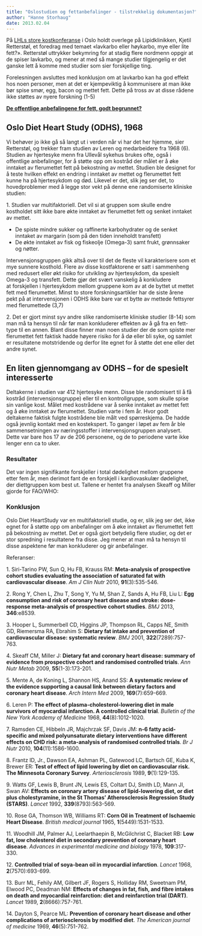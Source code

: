 ```yaml
---
title: "Oslostudien og fettanbefalinger - tilstrekkelig dokumentasjon?"
author: "Hanne Storhaug"
date: 2013.02.04
---
```


På [LHLs store kostkonferanse](lhl-konferanse-2013.qmd) i Oslo holdt overlege på Lipidklinikken, Kjetil Retterstøl, et foredrag med temaet «lavkarbo eller høykarbo, mye eller lite fett?». Retterstøl uttrykker bekymring for at stadig flere nordmenn oppgir at de spiser lavkarbo, og mener at med så mange studier tilgjengelig er det ganske lett å komme med studier som sier forskjellige ting.

Forelesningen avsluttes med konklusjon om at lavkarbo kan ha god effekt hos noen personer, men at det er kjempeviktig å kommunisere at man ikke bør spise smør, egg, bacon og mettet fett. Dette på tross av at disse rådene ikke støttes av nyere forskning (1-5)

[**De offentlige anbefalingene for fett, godt begrunnet?**](anbefaling-fett-godt-begrunnet.qmd)

## Oslo Diet Heart Study (ODHS), 1968

Vi behøver jo ikke gå så langt ut i verden når vi har det her hjemme, sier Retterstøl, og trekker fram studien av Leren og medarbeidere fra 1968 (6). Studien av hjertesyke menn fra Ullevål sykehus brukes ofte, også i offentlige anbefalinger, for å støtte opp om kostråd der målet er å øke inntaket av flerumettet fett på bekostning av mettet. Studien ble designet for å teste hvilken effekt en endring i inntaket av mettet og flerumettet fett kunne ha på hjertesykdom og død. Likevel er det, slik jeg ser det, to hovedproblemer med å legge stor vekt på denne ene randomiserte kliniske studien:

1\. Studien var multifaktoriell. Det vil si at gruppen som skulle endre kostholdet sitt ikke bare økte inntaket av flerumettet fett og senket inntaket av mettet.

-   De spiste mindre sukker og raffinerte karbohydrater og de senket inntaket av margarin (som på den tiden inneholdt transfett)
-   De økte inntaket av fisk og fiskeolje (Omega-3) samt frukt, grønnsaker og nøtter.

Intervensjonsgruppen gikk altså over til det de fleste vil karakterisere som et mye sunnere kosthold. Flere av disse kostfaktorene er satt i sammenheng med redusert eller økt risiko for utvikling av hjertesykdom, da spesielt Omega-3 og transfett. Dette gjør det svært vanskelig å konkludere at forskjellen i hjertesykdom mellom gruppene kom av at de byttet ut mettet fett med flerumettet. Minst to store forskningsartikler har de siste årene pekt på at intervensjonen i ODHS ikke bare var et bytte av mettede fettsyrer med flerumettede (3,7)

2\. Det er gjort minst syv andre slike randomiserte kliniske studier (8-14) som man må ta hensyn til når før man konkluderer effekten av å gå fra en fett-type til en annen. Blant disse finner man noen studier der de som spiste mer flerumettet fett faktisk hadde høyere risiko for å dø eller bli syke, og samlet er resultatene motstridende og derfor lite egnet for å støtte det ene eller det andre synet.

## En liten gjennomgang av ODHS – for de spesielt interesserte

Deltakerne i studien var 412 hjertesyke menn. Disse ble randomisert til å få kostråd (intervensjonsgruppe) eller til en kontrollgruppe, som skulle spise sin vanlige kost. Målet med kostrådene var å senke inntaket av mettet fett og å øke inntaket av flerumettet. Studien varte i fem år. Hvor godt deltakerne faktisk fulgte kostrådene ble målt ved spørreskjema. De hadde også jevnlig kontakt med en kostekspert. To ganger i løpet av fem år ble sammensetningen av næringsstoffer i intervensjonsgruppen analysert. Dette var bare hos 17 av de 206 personene, og de to periodene varte ikke lenger enn ca to uker.

### Resultater

Det var ingen signifikante forskjeller i total dødelighet mellom gruppene etter fem år, men derimot fant de en forskjell i kardiovaskulær dødelighet, der diettgruppen kom best ut. Tallene er hentet fra analysen Skeaff og Miller gjorde for FAO/WHO:

### Konklusjon

Oslo Diet HeartStudy var en multifaktoriell studie, og er, slik jeg ser det, ikke egnet for å støtte opp om anbefalinger om å øke inntaket av flerumettet fett på bekostning av mettet. Det er også gjort betydelig flere studier, og det er stor spredning i resultatene fra disse. Jeg mener at man må ta hensyn til disse aspektene før man konkluderer og gir anbefalinger.

Referanser:

1\. Siri-Tarino PW, Sun Q, Hu FB, Krauss RM: **Meta-analysis of prospective cohort studies evaluating the association of saturated fat with cardiovascular disease**. *Am J Clin Nutr* 2010, **91**(3):535-546.

2\. Rong Y, Chen L, Zhu T, Song Y, Yu M, Shan Z, Sands A, Hu FB, Liu L: **Egg consumption and risk of coronary heart disease and stroke: dose-response meta-analysis of prospective cohort studies**. *BMJ* 2013, **346**:e8539.

3\. Hooper L, Summerbell CD, Higgins JP, Thompson RL, Capps NE, Smith GD, Riemersma RA, Ebrahim S: **Dietary fat intake and prevention of cardiovascular disease: systematic review**. *BMJ* 2001, **322**(7289):757-763.

4\. Skeaff CM, Miller J: **Dietary fat and coronary heart disease: summary of evidence from prospective cohort and randomised controlled trials**. *Ann Nutr Metab* 2009, **55**(1-3):173-201.

5\. Mente A, de Koning L, Shannon HS, Anand SS: **A systematic review of the evidence supporting a causal link between dietary factors and coronary heart disease**. *Arch Intern Med* 2009, **169**(7):659-669.

6\. Leren P: **The effect of plasma-cholesterol-lowering diet in male survivors of myocardial infarction. A controlled clinical trial**. *Bulletin of the New York Academy of Medicine* 1968, **44**(8):1012-1020.

7\. Ramsden CE, Hibbeln JR, Majchrzak SF, Davis JM: **n-6 fatty acid-specific and mixed polyunsaturate dietary interventions have different effects on CHD risk: a meta-analysis of randomised controlled trials**. *Br J Nutr* 2010, **104**(11):1586-1600.

8\. Frantz ID, Jr., Dawson EA, Ashman PL, Gatewood LC, Bartsch GE, Kuba K, Brewer ER: **Test of effect of lipid lowering by diet on cardiovascular risk. The Minnesota Coronary Survey**. *Arteriosclerosis* 1989, **9**(1):129-135.

9\. Watts GF, Lewis B, Brunt JN, Lewis ES, Coltart DJ, Smith LD, Mann JI, Swan AV: **Effects on coronary artery disease of lipid-lowering diet, or diet plus cholestyramine, in the St Thomas' Atherosclerosis Regression Study (STARS)**. *Lancet* 1992, **339**(8793):563-569.

10\. Rose GA, Thomson WB, Williams RT: **Corn Oil in Treatment of Ischaemic Heart Disease**. *British medical journal* 1965, **1**(5449):1531-1533.

11\. Woodhill JM, Palmer AJ, Leelarthaepin B, McGilchrist C, Blacket RB: **Low fat, low cholesterol diet in secondary prevention of coronary heart disease**. *Advances in experimental medicine and biology* 1978, **109**:317-330.

12. **Controlled trial of soya-bean oil in myocardial infarction**. *Lancet* 1968, **2**(7570):693-699.

13\. Burr ML, Fehily AM, Gilbert JF, Rogers S, Holliday RM, Sweetnam PM, Elwood PC, Deadman NM: **Effects of changes in fat, fish, and fibre intakes on death and myocardial reinfarction: diet and reinfarction trial (DART)**. *Lancet* 1989, **2**(8666):757-761.

14\. Dayton S, Pearce ML: **Prevention of coronary heart disease and other complications of arteriosclerosis by modified diet**. *The American journal of medicine* 1969, **46**(5):751-762.
